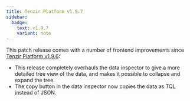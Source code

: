 ```yaml
---
title: Tenzir Platform v1.9.7
sidebar:
  badge:
    text: v1.9.7
    variant: note
---
```


This patch release comes with a number of frontend improvements since [Tenzir
Platform v1.9.6](https://github.com/tenzir/platform/releases/tag/v1.9.5):

- This release completely overhauls the data inspector to give a more detailed
  tree view of the data, and makes it possible to collapse and expand the
  tree.
- The copy button in the data inspector now copies the data as TQL instead of
  JSON.
